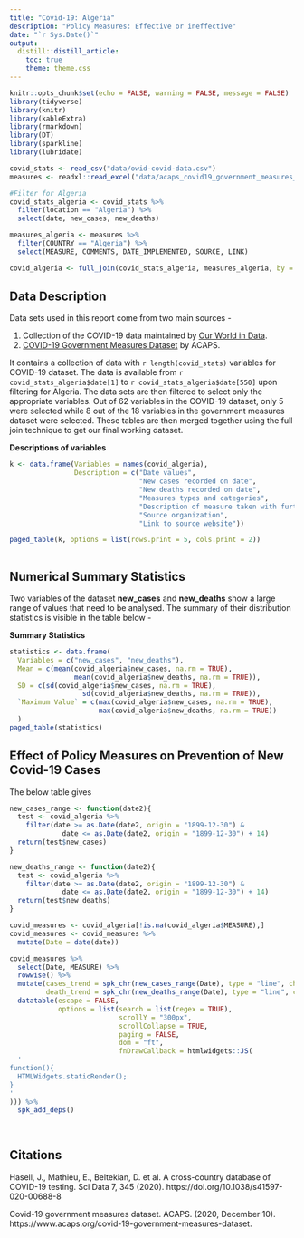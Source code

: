 ```yaml
---
title: "Covid-19: Algeria"
description: "Policy Measures: Effective or ineffective"
date: "`r Sys.Date()`"
output:
  distill::distill_article:
    toc: true
    theme: theme.css
---
```


```r
knitr::opts_chunk$set(echo = FALSE, warning = FALSE, message = FALSE)
library(tidyverse)
library(knitr)
library(kableExtra)
library(rmarkdown)
library(DT)
library(sparkline)
library(lubridate)
```

```r

covid_stats <- read_csv("data/owid-covid-data.csv")
measures <- readxl::read_excel("data/acaps_covid19_government_measures_dataset_0.xlsx",2)

```

```r

#Filter for Algeria
covid_stats_algeria <- covid_stats %>%
  filter(location == "Algeria") %>%
  select(date, new_cases, new_deaths)

measures_algeria <- measures %>%
  filter(COUNTRY == "Algeria") %>%
  select(MEASURE, COMMENTS, DATE_IMPLEMENTED, SOURCE, LINK)

covid_algeria <- full_join(covid_stats_algeria, measures_algeria, by = c("date" = "DATE_IMPLEMENTED"))
```

## Data Description

Data sets used in this report come from two main sources - 

1.    Collection of the COVID-19 data maintained by [Our World in Data](https://github.com/owid/covid-19-data/tree/master/public/data).
2.    [COVID-19 Government Measures Dataset](https://www.acaps.org/covid-19-government-measures-dataset) by ACAPS.

It contains a collection of data with `r length(covid_stats)` variables for COVID-19 dataset.
The data is available from `r covid_stats_algeria$date[1]` to `r covid_stats_algeria$date[550]` upon filtering for Algeria. The data sets are then filtered to select only the appropriate variables. Out of 62 variables in the COVID-19 dataset, only 5 were selected while 8 out of the 18 variables in the government measures dataset were selected. These tables are then merged together using the full join technique to get our final working dataset.

**Descriptions of variables**
```r

k <- data.frame(Variables = names(covid_algeria),
                Description = c("Date values",
                                "New cases recorded on date",
                                "New deaths recorded on date",
                                "Measures types and categories",
                                "Description of measure taken with further details",
                                "Source organization",
                                "Link to source website"))

paged_table(k, options = list(rows.print = 5, cols.print = 2))
  
```

## Numerical Summary Statistics

Two variables of the dataset **new_cases** and **new_deaths** show a large range of values that need to be analysed. The summary of their distribution statistics is visible in the table below -

**Summary Statistics**
```r
statistics <- data.frame(
  Variables = c("new_cases", "new_deaths"),
  Mean = c(mean(covid_algeria$new_cases, na.rm = TRUE),
                mean(covid_algeria$new_deaths, na.rm = TRUE)),
  SD = c(sd(covid_algeria$new_cases, na.rm = TRUE),
                  sd(covid_algeria$new_deaths, na.rm = TRUE)),
  `Maximum Value` = c(max(covid_algeria$new_cases, na.rm = TRUE),
                      max(covid_algeria$new_deaths, na.rm = TRUE))
  )
paged_table(statistics)
```

## Effect of Policy Measures on Prevention of New Covid-19 Cases

The below table gives 

```r

new_cases_range <- function(date2){
  test <- covid_algeria %>%
    filter(date >= as.Date(date2, origin = "1899-12-30") &
             date <= as.Date(date2, origin = "1899-12-30") + 14)
  return(test$new_cases)
}

new_deaths_range <- function(date2){
  test <- covid_algeria %>%
    filter(date >= as.Date(date2, origin = "1899-12-30") &
             date <= as.Date(date2, origin = "1899-12-30") + 14)
  return(test$new_deaths)
}

covid_measures <- covid_algeria[!is.na(covid_algeria$MEASURE),]
covid_measures <- covid_measures %>%
  mutate(Date = date(date))

covid_measures %>%
  select(Date, MEASURE) %>%
  rowwise() %>%
  mutate(cases_trend = spk_chr(new_cases_range(Date), type = "line", chartRangeMin=0, chartRangeMax=max(covid_algeria$new_cases)),
         death_trend = spk_chr(new_deaths_range(Date), type = "line", chartRangeMin=0, chartRangeMax=max(covid_algeria$new_cases))) %>%
  datatable(escape = FALSE,
            options = list(search = list(regex = TRUE),
                           scrollY = "300px",
                           scrollCollapse = TRUE,
                           paging = FALSE,
                           dom = "ft",
                           fnDrawCallback = htmlwidgets::JS(
  '
function(){
  HTMLWidgets.staticRender();
}
'
))) %>% 
  spk_add_deps()
  
  
```


## Citations

Hasell, J., Mathieu, E., Beltekian, D. et al. A cross-country database of COVID-19 testing. Sci Data 7, 345 (2020). https://doi.org/10.1038/s41597-020-00688-8

Covid-19 government measures dataset. ACAPS. (2020, December 10). https://www.acaps.org/covid-19-government-measures-dataset. 





